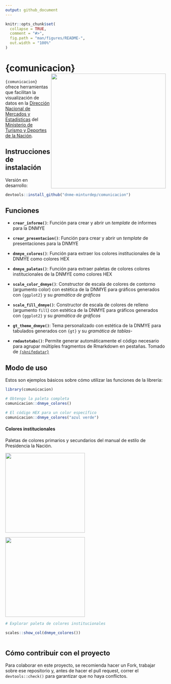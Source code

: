 ```yaml
---
output: github_document
---
```


<!-- README.md is generated from README.Rmd. Please edit that file -->

```r
knitr::opts_chunk$set(
  collapse = TRUE,
  comment = "#>",
  fig.path = "man/figures/README-",
  out.width = "100%"
)
```

# {comunicacion} <a href="https://dnme-minturdep.github.io/comunicacion/"><img src="man/figures/logo.png" align="right" height="360" /></a>


<!-- badges: start -->
<!-- badges: end -->


`{comunicacion}` ofrece herramientas que facilitan la visualización de datos en la [Dirección Nacional de Mercados y Estadísticas](https://www.yvera.tur.ar/sinta/) del [Ministerio de Turismo y Deportes de la Nación](https://www.argentina.gob.ar/turismoydeportes).



## Instrucciones de instalación

Versión en desarrollo:

``` r
devtools::install_github("dnme-minturdep/comunicacion")
```

## Funciones  

- **`crear_informe()`**: Función para crear y abrir un _template_ de informes para la DNMYE

- **`crear_presentacion()`**: Función para crear y abrir un _template_ de presentaciones para la DNMYE

- **`dnmye_colores()`**: Función para extraer los colores institucionales de la DNMYE como colores HEX

- **`dnmye_paletas()`**: Función para extraer paletas de colores colores institucionales de la DNMYE como colores HEX

- **`scale_color_dnmye()`**: Constructor de escala de colores de contorno (argumento color) con estética de la DNMYE para gráficos generados con `{ggplot2}` y su _gramática de gráficos_  

- **`scale_fill_dnmye()`**: Constructor de escala de colores de relleno (argumento `fill`) con estética de la DNMYE para gráficos generados con `{ggplot2}` y su _gramática de gráficos_

- **`gt_theme_dnmye()`**: Tema personalizado con estética de la DNMYE  para tabulados generados con `{gt}` y su _gramática de tablas_- 

- **`rmdautotabs()`**: Permite generar automáticamente el código necesario para agrupar múltiples fragmentos de Rmarkdown en pestañas. Tomado de [`{sknifedatar}`](https://github.com/rafzamb/sknifedatar)

## Modo de uso

Estos son ejemplos básicos sobre cómo utilizar las funciones de la librería:


```r
library(comunicacion)

# Obtengo la paleta completa
comunicacion::dnmye_colores()

# El código HEX para un color específico 
comunicacion::dnmye_colores("azul verde")

```


#### Colores institucionales 

Paletas de colores primarios y secundarios del manual de estilo de Presidencia la Nación. 

<a><img src='man/figures/paleta_institucional_1.png' height="250" /></a>

<a><img src='man/figures/paleta_institucional_2.png' height="250" /></a>


```r

# Explorar paleta de colores institucionales

scales::show_col(dnmye_colores())



```

## Cómo contribuir con el proyecto

Para colaborar en este proyecto, se recomienda hacer un Fork, trabajar sobre ese repositorio y, antes de hacer el pull request, correr el `devtools::check()` para garantizar que no haya conflictos.



